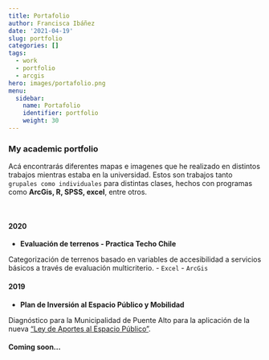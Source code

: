 ```yaml
---
title: Portafolio
author: Francisca Ibáñez
date: '2021-04-19'
slug: portfolio
categories: []
tags:
  - work
  - portfolio
  - arcgis
hero: images/portafolio.png
menu:
  sidebar:
    name: Portafolio
    identifier: portfolio
    weight: 30
---
```


### My academic portfolio

Acá encontrarás diferentes mapas e imagenes que he realizado en distintos trabajos mientras estaba en la universidad. Estos son trabajos tanto `grupales como individuales` para distintas clases, hechos con programas como **ArcGis, R, SPSS, excel**, entre otros. 

<br>

#### 2020

* **Evaluación de terrenos - Practica Techo Chile**

Categorización de terrenos basado en variables de accesibilidad a servicios básicos a través de evaluación multicriterio.
- `Excel`
- `ArcGis`

#### 2019

* **Plan de Inversión al Espacio Público y Mobilidad**

Diagnóstico para la Municipalidad de Puente Alto para la aplicación de la nueva ["Ley de Aportes al Espacio Público"](https://www.minvu.gob.cl/ley-de-aportes-al-espacio-publico/). 

#### Coming soon...